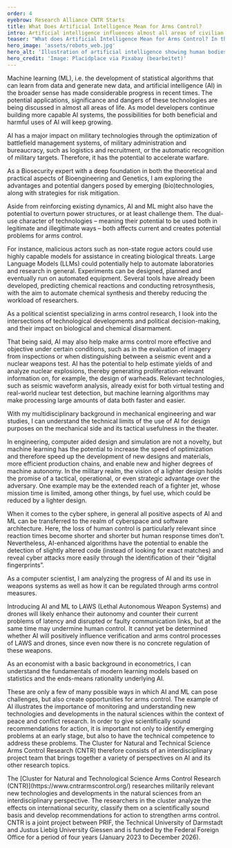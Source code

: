 ```yaml
---
order: 4
eyebrow: Research Alliance CNTR Starts
title: What Does Artificial Intelligence Mean for Arms Control?
intro: Artificial intelligence influences almost all areas of civilian life and the military today. Recent technological advances have demonstrated its transformative potential for society. In particular, the introduction of AI into military use is being discussed in many different ways. While some fear a loss of control due to the human element no longer being necessary, ethical principles are also being renegotiated and there is widespread demand for responsibility. At the same time, the use of AI systems also has the potential to lead to an improvement in arms control. As one of the cross-cutting topics in the Cluster for Natural and Technical Science Arms Control Research (CNTR), AI touches on almost all research topics in the project, which was launched in 2023.
teaser: "What does Artificial Intelligence Mean for Arms Control? In the CNTR research alliance, an interdisciplinary team is studying the opportunities and risks of new technologies for arms control. A central topic: artificial intelligence."
hero_image: 'assets/robots_web.jpg'
hero_alt: 'Illustration of artificial intelligence showing human bodies with brains and computer circuits highlighted in color.'
hero_credit: 'Image: Placidplace via Pixabay (bearbeitet)'
---
```


<Leadin>Machine learning (ML),</Leadin> i.e. the development of statistical algorithms that can learn from data and generate new data, and artificial intelligence (AI) in the broader sense has made considerable progress in recent times. The potential applications, significance and dangers of these technologies are being discussed in almost all areas of life. As model developers continue building more capable AI systems, the possibilities for both beneficial and harmful uses of AI will keep growing.

AI has a major impact on military technologies through the optimization of battlefield management systems, of military administration and bureaucracy, such as logistics and recruitment, or the automatic recognition of military targets. Therefore, it has the potential to accelerate warfare.

<Quote cite="Kadri Reis">

As a Biosecurity expert with a deep foundation in both the theoretical and practical aspects of Bioengineering and Genetics, I am exploring the advantages and potential dangers posed by emerging (bio)technologies, along with strategies for risk mitigation.

</Quote>

Aside from reinforcing existing dynamics, AI and ML might also have the potential to overturn power structures, or at least challenge them. The dual-use character of technologies – meaning their potential to be used both in legitimate and illegitimate ways – both affects current and creates potential problems for arms control. 

For instance, malicious actors such as non-state rogue actors could use highly capable models for assistance in creating biological threats. Large Language Models (LLMs) could potentially help to automate laboratories and research in general. Experiments can be designed, planned and eventually run on automated equipment. Several tools have already been developed, predicting chemical reactions and conducting retrosynthesis, with the aim to automate chemical synthesis and thereby reducing the workload of researchers.

<Quote cite="Una Jakob">

As a political scientist specializing in arms control research, I look into the intersections of technological developments and political decision-making, and their impact on biological and chemical disarmament.

</Quote>

That being said, AI may also help make arms control more effective and objective under certain conditions, such as in the evaluation of imagery from inspections or when distinguishing between a seismic event and a nuclear weapons test.  AI has the potential to help estimate yields of and analyze nuclear explosions, thereby generating proliferation-relevant information on, for example, the design of warheads. Relevant technologies, such as seismic waveform analysis, already exist for both virtual testing and real-world nuclear test detection, but machine learning algorithms may make processing large amounts of data both faster and easier.

<Quote cite="Liska Suckau">

With my multidisciplinary background in mechanical engineering and war studies, I can understand the technical limits of the use of AI for design purposes on the mechanical side and its tactical usefulness in the theater.

</Quote>

In engineering, computer aided design and simulation are not a novelty, but machine learning has the potential to increase the speed of optimization and therefore speed up the development of new designs and materials, more efficient production chains, and enable new and higher degrees of machine autonomy. In the military realm, the vision of a lighter design holds the promise of a tactical, operational, or even strategic advantage over the adversary. One example may be the extended reach of a fighter jet, whose mission time is limited, among other things, by fuel use, which could be reduced by a lighter design.

When it comes to the cyber sphere, in general all positive aspects of AI and ML can be transferred to the realm of cyberspace and software architecture. Here, the loss of human control is particularly relevant since reaction times become shorter and shorter but human response times don’t. Nevertheless, AI-enhanced algorithms have the potential to enable the detection of slightly altered code (instead of looking for exact matches) and reveal cyber attacks more easily through the identification of their “digital fingerprints”.

<Quote cite="Thomas Reinhold">

As a computer scientist, I am analyzing the progress of AI and its use in weapons systems as well as how it can be regulated through arms control measures.

</Quote>

Introducing AI and ML to LAWS (Lethal Autonomous Weapon Systems) and drones will likely enhance their autonomy and counter their current problems of latency and disrupted or faulty communication links, but at the same time may undermine human control. It cannot yet be determined whether AI will positively influence verification and arms control processes of LAWS and drones, since even now there is no concrete regulation of these weapons.
 
<Quote cite="Niklas Schörnig">

As an economist with a basic background in econometrics, I can understand the fundamentals of modern learning models based on statistics and the ends-means rationality underlying AI.

</Quote>

These are only a few of many possible ways in which AI and ML can pose challenges, but also create opportunities for arms control. The example of AI illustrates the importance of monitoring and understanding new technologies and developments in the natural sciences within the context of peace and conflict research. In order to give scientifically sound recommendations for action, it is important not only to identify emerging problems at an early stage, but also to have the technical competence to address these problems. The Cluster for Natural and Technical Science Arms Control Research (CNTR) therefore consists of an interdisciplinary project team that brings together a variety of perspectives on AI and its other research topics.

<Callout eyebrow="Infobox" title="About CNTR" expandable={false}>
The [Cluster for Natural and Technological Science Arms Control Research (CNTR)](https://www.cntrarmscontrol.org/) researches militarily relevant new technologies and developments in the natural sciences from an interdisciplinary perspective. The researchers in the cluster analyze the effects on international security, classify them on a scientifically sound basis and develop recommendations for action to strengthen arms control. 
CNTR is a joint project between PRIF, the Technical University of Darmstadt and Justus Liebig University Giessen and is funded by the Federal Foreign Office for a period of four years (January 2023 to December 2026).
</Callout>